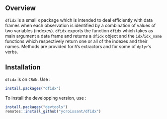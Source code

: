 ## Overview

`dfidx` is a small `R` package which is intended to deal efficiently
with data frames when each observation is identified by a combination
of values of two variables (indexes). `dfidx` exports the function
`dfidx` which takes as main argument a data frame and returns a
`dfidx` object and the `idx`/`idx_name` functions which respectively
return one or all of the indexes and their names. Methods are provided
for `R`'s extractors and for some of `dplyr`'s verbs. 

## Installation

`dfidx` is on `CRAN`. Use\ :


```r
install.packages("dfidx")
```

To install the developping version, use\ :

```r
install.packages("devtools")
remotes::install_github("ycroissant/dfidx")
```
